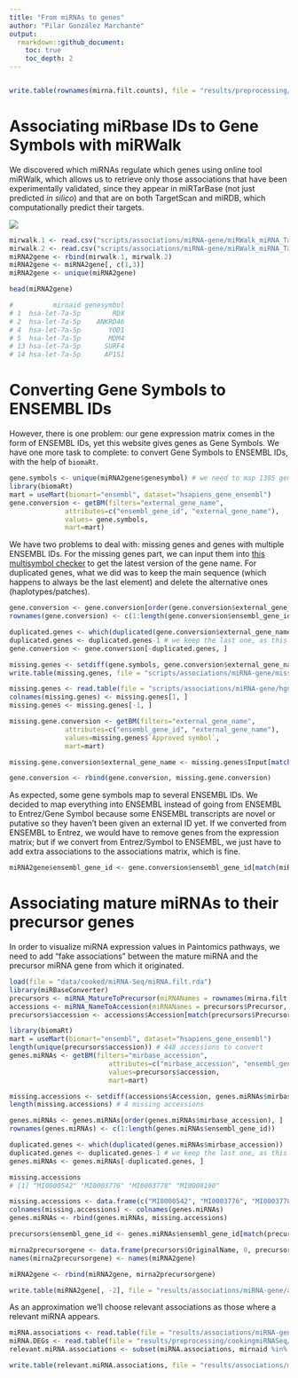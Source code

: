 ```yaml
---
title: "From miRNAs to genes"
author: "Pilar González Marchante"
output: 
  rmarkdown::github_document:
    toc: true
    toc_depth: 2
---
```


```r
```

```r
write.table(rownames(mirna.filt.counts), file = "results/preprocessing/cookingmiRNASeq/mirna.ids.txt", sep = "\t", quote = FALSE, row.names = FALSE, col.names = FALSE)
```


# Associating miRbase IDs to Gene Symbols with miRWalk

We discovered which miRNAs regulate which genes using online tool miRWalk, which allows us to retrieve only those associations that have been experimentally validated, since they appear in miRTarBase (not just predicted *in silico*) and that are on both TargetScan and miRDB, which computationally predict their targets.

![](miRWalk.png)

```r
mirwalk.1 <- read.csv("scripts/associations/miRNA-gene/miRWalk_miRNA_Targets.part1.csv")
mirwalk.2 <- read.csv("scripts/associations/miRNA-gene/miRWalk_miRNA_Targets.part2.csv")
miRNA2gene <- rbind(mirwalk.1, mirwalk.2)
miRNA2gene <- miRNA2gene[, c(1,3)]
miRNA2gene <- unique(miRNA2gene)
```


```r
head(miRNA2gene)

#          mirnaid genesymbol
# 1  hsa-let-7a-5p        RDX
# 2  hsa-let-7a-5p    ANKRD46
# 4  hsa-let-7a-5p       YOD1
# 5  hsa-let-7a-5p       MDM4
# 13 hsa-let-7a-5p      SURF4
# 14 hsa-let-7a-5p      AP1S1
```

# Converting Gene Symbols to ENSEMBL IDs

However, there is one problem: our gene expression matrix comes in the form of ENSEMBL IDs, yet this website gives genes as Gene Symbols. We have one more task to complete: to convert Gene Symbols to ENSEMBL IDs, with the help of `biomaRt`.

```r
gene.symbols <- unique(miRNA2gene$genesymbol) # we need to map 1385 genes
library(biomaRt)
mart = useMart(biomart="ensembl", dataset="hsapiens_gene_ensembl")
gene.conversion <- getBM(filters="external_gene_name",
              attributes=c("ensembl_gene_id", "external_gene_name"), 
              values= gene.symbols,
              mart=mart)
```

We have two problems to deal with: missing genes and genes with multiple ENSEMBL IDs. For the missing genes part, we can input them into [this multisymbol checker](https://www.genenames.org/tools/multi-symbol-checker/) to get the latest version of the gene name. For duplicated genes, what we did was to keep the main sequence (which happens to always be the last element) and delete the alternative ones (haplotypes/patches).

```r
gene.conversion <- gene.conversion[order(gene.conversion$external_gene_name), ]
rownames(gene.conversion) <- c(1:length(gene.conversion$ensembl_gene_id))

duplicated.genes <- which(duplicated(gene.conversion$external_gene_name))
duplicated.genes <- duplicated.genes-1 # we keep the last one, as this is the main sequence as opposed to alternative sequences (haplotypes/patches)
gene.conversion <- gene.conversion[-duplicated.genes, ]

missing.genes <- setdiff(gene.symbols, gene.conversion$external_gene_name) # 2
write.table(missing.genes, file = "scripts/associations/miRNA-gene/missing.genes.txt", sep = "\t", quote = FALSE, row.names = FALSE, col.names = FALSE)

missing.genes <- read.table(file = "scripts/associations/miRNA-gene/hgnc-symbol-check.csv", sep = ",")
colnames(missing.genes) <- missing.genes[1, ]
missing.genes <- missing.genes[-1, ]

missing.gene.conversion <- getBM(filters="external_gene_name",
              attributes=c("ensembl_gene_id", "external_gene_name"),
              values=missing.genes$`Approved symbol`,
              mart=mart)

missing.gene.conversion$external_gene_name <- missing.genes$Input[match(missing.gene.conversion$external_gene_name, missing.genes$`Approved symbol`)] # replace new names by old names, so that it finds them in the associations

gene.conversion <- rbind(gene.conversion, missing.gene.conversion)
```

As expected, some gene symbols map to several ENSEMBL IDs. We decided to map everything into ENSEMBL instead of going from ENSEMBL to Entrez/Gene Symbol because some ENSEMBL transcripts are novel or putative so they haven't been given an external ID yet. If we converted from ENSEMBL to Entrez, we would have to remove genes from the expression matrix; but if we convert from Entrez/Symbol to ENSEMBL, we just have to add extra associations to the associations matrix, which is fine.

```r
miRNA2gene$ensembl_gene_id <- gene.conversion$ensembl_gene_id[match(miRNA2gene$genesymbol, gene.conversion$external_gene_name)]
```

# Associating mature miRNAs to their precursor genes

In order to visualize miRNA expression values in Paintomics pathways, we need to add "fake associations" between the mature miRNA and the precursor miRNA gene from which it originated.

```r
load(file = "data/cooked/miRNA-Seq/miRNA.filt.rda")
library(miRBaseConverter)
precursors <- miRNA_MatureToPrecursor(miRNANames = rownames(mirna.filt.counts))
accessions <- miRNA_NameToAccession(miRNANames = precursors$Precursor, version = "v20")
precursors$accession <- accessions$Accession[match(precursors$Precursor, accessions$miRNAName_v20)]

library(biomaRt)
mart = useMart(biomart="ensembl", dataset="hsapiens_gene_ensembl")
length(unique(precursors$accession)) # 448 accessions to convert
genes.miRNAs <- getBM(filters="mirbase_accession",
                         attributes=c("mirbase_accession", "ensembl_gene_id"), 
                         values=precursors$accession,
                         mart=mart)

missing.accessions <- setdiff(accessions$Accession, genes.miRNAs$mirbase_accession)
length(missing.accessions) # 4 missing accessions

genes.miRNAs <- genes.miRNAs[order(genes.miRNAs$mirbase_accession), ]
rownames(genes.miRNAs) <- c(1:length(genes.miRNAs$ensembl_gene_id))

duplicated.genes <- which(duplicated(genes.miRNAs$mirbase_accession))
duplicated.genes <- duplicated.genes-1 # we keep the last one, as this is the main sequence as opposed to alternative sequences (haplotypes/patches)
genes.miRNAs <- genes.miRNAs[-duplicated.genes, ]

missing.accessions
# [1] "MI0000542" "MI0003776" "MI0003778" "MI0008190"

missing.accessions <- data.frame(c("MI0000542", "MI0003776", "MI0003778", "MI0008190"), c("ENSG00000208037", "ENSG00000211543", "ENSG00000221493", "ENSG00000211491"))
colnames(missing.accessions) <- colnames(genes.miRNAs)
genes.miRNAs <- rbind(genes.miRNAs, missing.accessions)

precursors$ensembl_gene_id <- genes.miRNAs$ensembl_gene_id[match(precursors$accession, genes.miRNAs$mirbase_accession)]

mirna2precursorgene <- data.frame(precursors$OriginalName, 0, precursors$ensembl_gene_id)
names(mirna2precursorgene) <- names(miRNA2gene)

miRNA2gene <- rbind(miRNA2gene, mirna2precursorgene)

write.table(miRNA2gene[, -2], file = "results/associations/miRNA-gene/all_miRWalk_miRNA_Targets.tab", sep = "\t", row.names = FALSE, quote = FALSE)
```

As an approximation we'll choose relevant associations as those where a relevant miRNA appears.

```r
miRNA.associations <- read.table(file = "results/associations/miRNA-gene/all_miRWalk_miRNA_Targets.tab", header = TRUE)
miRNA.DEGs <- read.table(file = "results/preprocessing/cookingmiRNASeq/common.miRNA.DEGs.txt")
relevant.miRNA.associations <- subset(miRNA.associations, mirnaid %in% miRNA.DEGs$V1) # 970 miRNA-gene associations are relevant per this criterion (of which 793 are miRNA-target and the rest are miRNA-precursor)

write.table(relevant.miRNA.associations, file = "results/associations/miRNA-gene/DEG_miRWalk_miRNA_Targets.tab", sep = "\t", quote = FALSE, row.names = FALSE, col.names = FALSE)
```

